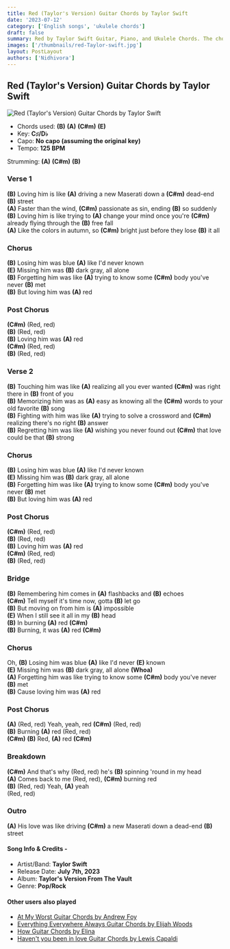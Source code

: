 ```yaml
---
title: Red (Taylor's Version) Guitar Chords by Taylor Swift
date: '2023-07-12'
category: ['English songs', 'ukulele chords']
draft: false
summary: Red by Taylor Swift Guitar, Piano, and Ukulele Chords. The chords used in the song (B) (A) (C#m) (E),  key of the song is C♯/D♭.
images: ['/thumbnails/red-Taylor-swift.jpg']
layout: PostLayout
authors: ['Nidhivora']
---
```


## Red (Taylor's Version) Guitar Chords by Taylor Swift

![Red (Taylor's Version) Guitar Chords by Taylor Swift](/thumbnails/red-Taylor-swift.jpg)

- Chords used: **(B)** **(A)** **(C#m)** **(E)**
- Key: **C♯/D♭**
- Capo: **No capo (assuming the original key)**
- Tempo: **125 BPM**

Strumming: **(A)** **(C#m)** **(B)**

### Verse 1

**(B)** Loving him is like **(A)** driving a new Maserati down a **(C#m)** dead-end **(B)** street\
**(A)** Faster than the wind, **(C#m)** passionate as sin, ending **(B)** so suddenly\
**(B)** Loving him is like trying to **(A)** change your mind once you're **(C#m)** already flying through the **(B)** free fall\
**(A)** Like the colors in autumn, so **(C#m)** bright just before they lose **(B)** it all

### Chorus

**(B)** Losing him was blue **(A)** like I'd never known\
**(E)** Missing him was **(B)** dark gray, all alone\
**(B)** Forgetting him was like **(A)** trying to know some **(C#m)** body you've never **(B)** met\
**(B)** But loving him was **(A)** red

### Post Chorus

**(C#m)** (Red, red)\
**(B)** (Red, red)\
**(B)** Loving him was **(A)** red\
**(C#m)** (Red, red)\
**(B)** (Red, red)

### Verse 2

**(B)** Touching him was like **(A)** realizing all you ever wanted **(C#m)** was right there in **(B)** front of you\
**(B)** Memorizing him was as **(A)** easy as knowing all the **(C#m)** words to your old favorite **(B)** song\
**(B)** Fighting with him was like **(A)** trying to solve a crossword and **(C#m)** realizing there's no right **(B)** answer\
**(B)** Regretting him was like **(A)** wishing you never found out **(C#m)** that love could be that **(B)** strong

### Chorus

**(B)** Losing him was blue **(A)** like I'd never known\
**(E)** Missing him was **(B)** dark gray, all alone\
**(B)** Forgetting him was like **(A)** trying to know some **(C#m)** body you've never **(B)** met\
**(B)** But loving him was **(A)** red

### Post Chorus

**(C#m)** (Red, red)\
**(B)** (Red, red)\
**(B)** Loving him was **(A)** red\
**(C#m)** (Red, red)\
**(B)** (Red, red)

### Bridge

**(B)** Remembering him comes in **(A)** flashbacks and **(B)** echoes\
**(C#m)** Tell myself it's time now, gotta **(B)** let go\
**(B)** But moving on from him is **(A)** impossible\
**(E)** When I still see it all in my **(B)** head\
**(B)** In burning **(A)** red **(C#m)**\
**(B)** Burning, it was **(A)** red **(C#m)**

### Chorus

Oh, **(B)** Losing him was blue **(A)** like I'd never **(E)** known\
**(E)** Missing him was **(B)** dark gray, all alone **(Whoa)**\
**(A)** Forgetting him was like trying to know some **(C#m)** body you've never **(B)** met\
**(B)** Cause loving him was **(A)** red

### Post Chorus

**(A)** (Red, red) Yeah, yeah, red **(C#m)** (Red, red)\
**(B)** Burning **(A)** red (Red, red)\
**(C#m)** **(B)** Red, **(A)** red **(C#m)**

### Breakdown

**(C#m)** And that's why (Red, red) he's **(B)** spinning 'round in my head\
**(A)** Comes back to me (Red, red), **(C#m)** burning red\
**(B)** (Red, red) Yeah, **(A)** yeah\
(Red, red)

### Outro

**(A)** His love was like driving **(C#m)** a new Maserati down a dead-end **(B)** street

#### Song Info & Credits -

- Artist/Band: **Taylor Swift**
- Release Date: **July 7th, 2023**
- Album: **Taylor's Version From The Vault**
- Genre: **Pop/Rock**

#### Other users also played

- [At My Worst Guitar Chords by Andrew Foy](https://www.chordsco.com/chords/at-my-worst-guitar-chords-by-andrew-foy)
- [Everything Everywhere Always Guitar Chords by Elijah Woods](https://www.chordsco.com/chords/everything-everywhere-always-guitar-chords-by-elijah-woods)
- [How Guitar Chords by Elina](https://www.chordsco.com/chords/how-guitar-chords-by-elina)
- [Haven't you been in love Guitar Chords by Lewis Capaldi](https://www.chordsco.com/chords/havent-you-been-in-love-guitar-chords-by-lewis-capaldi)
